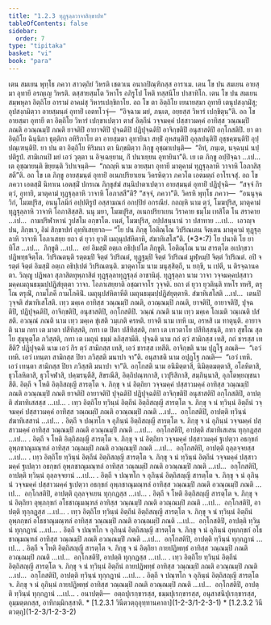 ```yaml
---
title: "1.2.3 ทุฏฺฐุลฺลวาจาสิกฺขาปท"
tableOfContents: false
sidebar:
  order: 7
type: "tipitaka"
basket: "vi"
book: "para"
---
```



<DynamicBreadcrumb />

<Division number="283" book="para">

<Paragraph number="1133" book="para">
เตน สมเยน พุทฺโธ ภควา สาวตฺถิยํ วิหรติ เชตวเน อนาถปิณฺฑิกสฺส อาราเม. เตน โข ปน สมเยน อายสฺมา อุทายี อรญฺเญ วิหรติ. ตสฺสายสฺมโต วิหาโร อภิรูโป โหติ ทสฺสนีโย ปาสาทิโก. เตน โข ปน สมเยน สมฺพหุลา อิตฺถิโย อารามํ อาคมํสุ วิหารเปกฺขิกาโย. อถ โข ตา อิตฺถิโย เยนายสฺมา อุทายี เตนุปสงฺกมิํสุ; อุปสงฺกมิตฺวา อายสฺมนฺตํ อุทายิํ เอตทโวจุํ—  “อิจฺฉาม มยํ, ภนฺเต, อยฺยสฺส วิหารํ เปกฺขิตุนฺ”ติ. อถ โข อายสฺมา อุทายี ตา อิตฺถิโย วิหารํ เปกฺขาเปตฺวา ตาสํ อิตฺถีนํ วจฺจมคฺคํ ปสฺสาวมคฺคํ อาทิสฺส วณฺณมฺปิ ภณติ อวณฺณมฺปิ ภณติ ยาจติปิ อายาจติปิ ปุจฺฉติปิ ปฏิปุจฺฉติปิ อาจิกฺขติปิ อนุสาสติปิ อกฺโกสติปิ. ยา ตา อิตฺถิโย ฉินฺนิกา ธุตฺติกา อหิริกาโย ตา อายสฺมตา อุทายินา สทฺธิํ อุหสนฺติปิ อุลฺลปนฺติปิ อุชฺชคฺฆนฺติปิ อุปฺปณฺเฑนฺติปิ. ยา ปน ตา อิตฺถิโย หิริมนา ตา นิกฺขมิตฺวา ภิกฺขู อุชฺฌาเปนฺติ—  “อิทํ, ภนฺเต, นจฺฉนฺนํ นปฺปติรูปํ. สามิเกนปิ มยํ เอวํ วุตฺตา น อิจฺเฉยฺยาม, กิํ ปนาเยฺยน อุทายินา”ติ. เย เต ภิกฺขู อปฺปิจฺฉา …เป…  เต อุชฺฌายนฺติ ขิยฺยนฺติ วิปาเจนฺติ—  “กถญฺหิ นาม อายสฺมา อุทายี มาตุคามํ ทุฏฺฐุลฺลาหิ วาจาหิ โอภาสิสฺสตี”ติ.



</Paragraph>

<Paragraph number="1134" book="para">
อถ โข เต ภิกฺขู อายสฺมนฺตํ อุทายิํ อเนกปริยาเยน วิครหิตฺวา ภควโต เอตมตฺถํ อาโรเจสุํ. อถ โข ภควา เอตสฺมิํ นิทาเน เอตสฺมิํ ปกรเณ ภิกฺขุสํฆํ สนฺนิปาตาเปตฺวา อายสฺมนฺตํ อุทายิํ ปฏิปุจฺฉิ—  “สจฺจํ กิร ตฺวํ, อุทายิ, มาตุคามํ ทุฏฺฐุลฺลาหิ วาจาหิ โอภาสสี”ติ? “สจฺจํ, ภควา”ติ. วิครหิ พุทฺโธ ภควา—  “อนนุจฺฉวิกํ, โมฆปุริส, อนนุโลมิกํ อปฺปติรูปํ อสฺสามณกํ อกปฺปิยํ อกรณียํ. กถญฺหิ นาม ตฺวํ, โมฆปุริส, มาตุคามํ ทุฏฺฐุลฺลาหิ วาจาหิ โอภาสิสฺสสิ. นนุ มยา, โมฆปุริส, อเนกปริยาเยน วิราคาย ธมฺโม เทสิโต โน สราคาย …เป…  กามปริฬาหานํ วูปสโม อกฺขาโต. เนตํ, โมฆปุริส, อปฺปสนฺนานํ วา ปสาทาย …เป…  เอวญฺจ ปน, ภิกฺขเว, อิมํ สิกฺขาปทํ อุทฺทิเสยฺยาถ—



</Paragraph>

</Division>
<Division number="284" book="para">

<Paragraph number="1135" book="para">
<Emphasis>“โย ปน ภิกฺขุ โอติณฺโณ วิปริณเตน จิตฺเตน มาตุคามํ ทุฏฺฐุลฺลาหิ วาจาหิ โอภาเสยฺย ยถา ตํ ยุวา ยุวติํ เมถุนุปสํหิตาหิ, สํฆาทิเสโส”</Emphasis>ติ. (*3*:<Emphasis>7</Emphasis>)



</Paragraph>

</Division>
<Division number="285" book="para">

<Paragraph number="1136" book="para">
<Emphasis>โย ปนา</Emphasis>ติ โย ยาทิโส …เป…  <Emphasis>ภิกฺขู</Emphasis>ติ …เป…  อยํ อิมสฺมิํ อตฺเถ อธิปฺเปโต ภิกฺขูติ.



</Paragraph>

<Paragraph number="1137" book="para">
<Emphasis>โอติณฺโณ</Emphasis> นาม สารตฺโต อเปกฺขวา ปฏิพทฺธจิตฺโต.



</Paragraph>

<Paragraph number="1138" book="para">
<Emphasis>วิปริณตนฺ</Emphasis>ติ รตฺตมฺปิ จิตฺตํ วิปริณตํ, ทุฏฺฐมฺปิ จิตฺตํ วิปริณตํ มูฬฺหมฺปิ จิตฺตํ วิปริณตํ. อปิ จ รตฺตํ จิตฺตํ อิมสฺมิํ อตฺเถ อธิปฺเปตํ วิปริณตนฺติ.



</Paragraph>

<Paragraph number="1139" book="para">
<Emphasis>มาตุคาโม</Emphasis> นาม มนุสฺสิตฺถี, น ยกฺขี, น เปตี, น ติรจฺฉานคตา. วิญฺญู ปฏิพลา สุภาสิตทุพฺภาสิตํ ทุฏฺฐุลฺลาทุฏฺฐุลฺลํ อาชานิตุํ.



</Paragraph>

<Paragraph number="1140" book="para">
<Emphasis>ทุฏฺฐุลฺลา</Emphasis> นาม <Emphasis>วาจา</Emphasis> วจฺจมคฺคปสฺสาวมคฺคเมถุนธมฺมปฺปฏิสํยุตฺตา วาจา.



</Paragraph>

<Paragraph number="1141" book="para">
<Emphasis>โอภาเสยฺยา</Emphasis>ติ อชฺฌาจาโร วุจฺจติ.



</Paragraph>

<Paragraph number="1142" book="para">
<Emphasis>ยถา ตํ ยุวา ยุวตินฺ</Emphasis>ติ ทหโร ทหริํ, ตรุโณ ตรุณิํ, กามโภคี กามโภคินิํ.



</Paragraph>

<Paragraph number="1143" book="para">
<Emphasis>เมถุนุปสํหิตาหี</Emphasis>ติ เมถุนธมฺมปฺปฏิสํยุตฺตาหิ.



</Paragraph>

<Paragraph number="1144" book="para">
<Emphasis>สํฆาทิเสโส</Emphasis>ติ …เป…  เตนปิ วุจฺจติ สํฆาทิเสโสติ.



</Paragraph>

<Paragraph number="1145" book="para">
เทฺว มคฺเค อาทิสฺส วณฺณมฺปิ ภณติ, อวณฺณมฺปิ ภณติ, ยาจติปิ, อายาจติปิ, ปุจฺฉติปิ, ปฏิปุจฺฉติปิ, อาจิกฺขติปิ, อนุสาสติปิ, อกฺโกสติปิ.



</Paragraph>

<Paragraph number="1146" book="para">
<Emphasis>วณฺณํ ภณติ</Emphasis> นาม เทฺว มคฺเค โถเมติ วณฺเณติ ปสํสติ.



</Paragraph>

<Paragraph number="1147" book="para">
<Emphasis>อวณฺณํ ภณติ</Emphasis> นาม เทฺว มคฺเค ขุํเสติ วมฺเภติ ครหติ.



</Paragraph>

<Paragraph number="1148" book="para">
<Emphasis>ยาจติ</Emphasis> นาม เทหิ เม, อรหสิ เม ทาตุนฺติ.



</Paragraph>

<Paragraph number="1149" book="para">
<Emphasis>อายาจติ</Emphasis> นาม กทา เต มาตา ปสีทิสฺสติ, กทา เต ปิตา ปสีทิสฺสติ, กทา เต เทวตาโย ปสีทิสฺสนฺติ, กทา สุขโณ สุลโย สุมุหุตฺโต ภวิสฺสติ, กทา เต เมถุนํ ธมฺมํ ลภิสฺสามีติ.



</Paragraph>

<Paragraph number="1150" book="para">
<Emphasis>ปุจฺฉติ</Emphasis> นาม กถํ ตฺวํ สามิกสฺส เทสิ, กถํ ชารสฺส เทสีติ?



</Paragraph>

<Paragraph number="1151" book="para">
<Emphasis>ปฏิปุจฺฉติ</Emphasis> นาม เอวํ กิร ตฺวํ สามิกสฺส เทสิ, เอวํ ชารสฺส เทสีติ.



</Paragraph>

<Paragraph number="1152" book="para">
<Emphasis>อาจิกฺขติ</Emphasis> นาม ปุฏฺโฐ ภณติ—  “เอวํ เทหิ. เอวํ เทนฺตา สามิกสฺส ปิยา ภวิสฺสติ มนาปา จา”ติ.



</Paragraph>

<Paragraph number="1153" book="para">
<Emphasis>อนุสาสติ</Emphasis> นาม อปุฏฺโฐ ภณติ—  “เอวํ เทหิ. เอวํ เทนฺตา สามิกสฺส ปิยา ภวิสฺสติ มนาปา จา”ติ.



</Paragraph>

<Paragraph number="1154" book="para">
<Emphasis>อกฺโกสติ</Emphasis> นาม อนิมิตฺตาสิ, นิมิตฺตมตฺตาสิ, อโลหิตาสิ, ธุวโลหิตาสิ, ธุวโจฬาสิ, ปคฺฆรนฺตีสิ, สิขรณีสิ, อิตฺถิปณฺฑกาสิ, เวปุริสิกาสิ, สมฺภินฺนาสิ, อุภโตพฺยญฺชนาสีติ.



</Paragraph>

</Division>
<Division number="286" book="para">

<Paragraph number="1155" book="para">
อิตฺถี จ โหติ อิตฺถิสญฺญี สารตฺโต จ. ภิกฺขุ จ นํ อิตฺถิยา วจฺจมคฺคํ ปสฺสาวมคฺคํ อาทิสฺส วณฺณมฺปิ ภณติ อวณฺณมฺปิ ภณติ ยาจติปิ อายาจติปิ ปุจฺฉติปิ ปฏิปุจฺฉติปิ อาจิกฺขติปิ อนุสาสติปิ อกฺโกสติปิ, อาปตฺติ สํฆาทิเสสสฺส …เป… .



</Paragraph>

<Paragraph number="1156" book="para">
เทฺว อิตฺถิโย ทฺวินฺนํ อิตฺถีนํ อิตฺถิสญฺญี สารตฺโต จ. ภิกฺขุ จ นํ ทฺวินฺนํ อิตฺถีนํ วจฺจมคฺคํ ปสฺสาวมคฺคํ อาทิสฺส วณฺณมฺปิ ภณติ อวณฺณมฺปิ ภณติ …เป…  อกฺโกสติปิ, อาปตฺติ ทฺวินฺนํ สํฆาทิเสสานํ …เป… .



</Paragraph>

<Paragraph number="1157" book="para">
อิตฺถี จ ปณฺฑโก จ อุภินฺนํ อิตฺถิสญฺญี สารตฺโต จ. ภิกฺขุ จ นํ อุภินฺนํ วจฺจมคฺคํ ปสฺสาวมคฺคํ อาทิสฺส วณฺณมฺปิ ภณติ อวณฺณมฺปิ ภณติ …เป…  อกฺโกสติปิ, อาปตฺติ สํฆาทิเสเสน ทุกฺกฏสฺส …เป… .



</Paragraph>

<Paragraph number="1158" book="para">
อิตฺถี จ โหติ อิตฺถิสญฺญี สารตฺโต จ. ภิกฺขุ จ นํ อิตฺถิยา วจฺจมคฺคํ ปสฺสาวมคฺคํ ฐเปตฺวา อธกฺขกํ อุพฺภชาณุมณฺฑลํ อาทิสฺส วณฺณมฺปิ ภณติ อวณฺณมฺปิ ภณติ …เป…  อกฺโกสติปิ, อาปตฺติ ถุลฺลจฺจยสฺส …เป… .



</Paragraph>

<Paragraph number="1159" book="para">
เทฺว อิตฺถิโย ทฺวินฺนํ อิตฺถีนํ อิตฺถิสญฺญี สารตฺโต จ. ภิกฺขุ จ นํ ทฺวินฺนํ อิตฺถีนํ วจฺจมคฺคํ ปสฺสาวมคฺคํ ฐเปตฺวา อธกฺขกํ อุพฺภชาณุมณฺฑลํ อาทิสฺส วณฺณมฺปิ ภณติ อวณฺณมฺปิ ภณติ …เป…  อกฺโกสติปิ, อาปตฺติ ทฺวินฺนํ ถุลฺลจฺจยานํ …เป… .



</Paragraph>

<Paragraph number="1160" book="para">
อิตฺถี จ ปณฺฑโก จ อุภินฺนํ อิตฺถิสญฺญี สารตฺโต จ. ภิกฺขุ จ นํ อุภินฺนํ วจฺจมคฺคํ ปสฺสาวมคฺคํ ฐเปตฺวา อธกฺขกํ อุพฺภชาณุมณฺฑลํ อาทิสฺส วณฺณมฺปิ ภณติ อวณฺณมฺปิ ภณติ …เป…  อกฺโกสติปิ, อาปตฺติ ถุลฺลจฺจเยน ทุกฺกฏสฺส …เป… .



</Paragraph>

<Paragraph number="1161" book="para">
อิตฺถี จ โหติ อิตฺถิสญฺญี สารตฺโต จ. ภิกฺขุ จ นํ อิตฺถิยา อุพฺภกฺขกํ อโธชาณุมณฺฑลํ อาทิสฺส วณฺณมฺปิ ภณติ อวณฺณมฺปิ ภณติ …เป…  อกฺโกสติปิ, อาปตฺติ ทุกฺกฏสฺส …เป… .



</Paragraph>

<Paragraph number="1162" book="para">
เทฺว อิตฺถิโย ทฺวินฺนํ อิตฺถีนํ อิตฺถิสญฺญี สารตฺโต จ. ภิกฺขุ จ นํ ทฺวินฺนํ อิตฺถีนํ อุพฺภกฺขกํ อโธชาณุมณฺฑลํ อาทิสฺส วณฺณมฺปิ ภณติ อวณฺณมฺปิ ภณติ …เป…  อกฺโกสติปิ, อาปตฺติ ทฺวินฺนํ ทุกฺกฏานํ …เป… .



</Paragraph>

<Paragraph number="1163" book="para">
อิตฺถี จ ปณฺฑโก จ อุภินฺนํ อิตฺถิสญฺญี สารตฺโต จ. ภิกฺขุ จ นํ อุภินฺนํ อุพฺภกฺขกํ อโธชาณุมณฺฑลํ อาทิสฺส วณฺณมฺปิ ภณติ อวณฺณมฺปิ ภณติ …เป…  อกฺโกสติปิ, อาปตฺติ ทฺวินฺนํ ทุกฺกฏานํ …เป… .



</Paragraph>

<Paragraph number="1164" book="para">
อิตฺถี จ โหติ อิตฺถิสญฺญี สารตฺโต จ. ภิกฺขุ จ นํ อิตฺถิยา กายปฏิพทฺธํ อาทิสฺส วณฺณมฺปิ ภณติ อวณฺณมฺปิ ภณติ …เป…  อกฺโกสติปิ, อาปตฺติ ทุกฺกฏสฺส …เป… .



</Paragraph>

<Paragraph number="1165" book="para">
เทฺว อิตฺถิโย ทฺวินฺนํ อิตฺถีนํ อิตฺถิสญฺญี สารตฺโต จ. ภิกฺขุ จ นํ ทฺวินฺนํ อิตฺถีนํ กายปฏิพทฺธํ อาทิสฺส วณฺณมฺปิ ภณติ อวณฺณมฺปิ ภณติ …เป…  อกฺโกสติปิ, อาปตฺติ ทฺวินฺนํ ทุกฺกฏานํ …เป… .



</Paragraph>

<Paragraph number="1166" book="para">
อิตฺถี จ ปณฺฑโก จ อุภินฺนํ อิตฺถิสญฺญี สารตฺโต จ. ภิกฺขุ จ นํ อุภินฺนํ กายปฏิพทฺธํ อาทิสฺส วณฺณมฺปิ ภณติ อวณฺณมฺปิ ภณติ …เป…  อกฺโกสติปิ, อาปตฺติ ทฺวินฺนํ ทุกฺกฏานํ …เป… .



</Paragraph>

</Division>
<Division number="287" book="para">

<Paragraph number="1167" book="para">
อนาปตฺติ—  อตฺถปุเรกฺขารสฺส, ธมฺมปุเรกฺขารสฺส, อนุสาสนิปุเรกฺขารสฺส, อุมฺมตฺตกสฺส, อาทิกมฺมิกสฺสาติ.

</Paragraph>
</Division>

<TableOfContents book="para" section="1.2.3">
* [1.2.3.1 วินีตวตฺถุอุทฺทานคาถา](1-2-3/1-2-3-1)
* [1.2.3.2 วินีตวตฺถุ](1-2-3/1-2-3-2)
</TableOfContents>